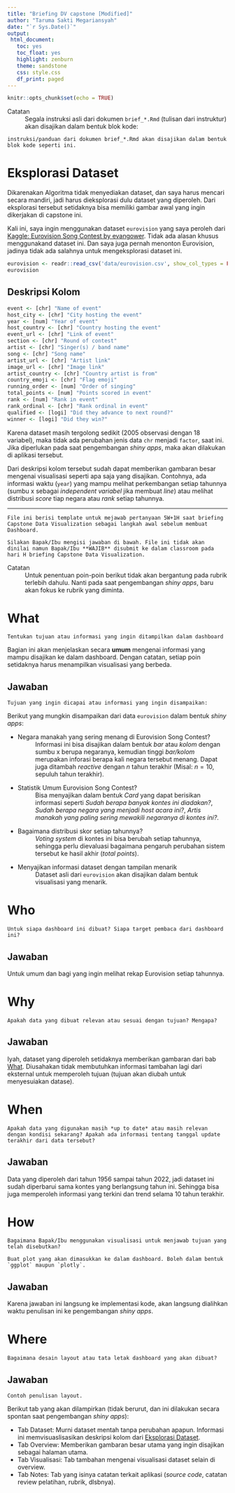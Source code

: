 ```yaml
---
title: "Briefing DV capstone [Modified]"
author: "Taruma Sakti Megariansyah"
date: "`r Sys.Date()`"
output: 
 html_document: 
   toc: yes
   toc_float: yes
   highlight: zenburn
   theme: sandstone
   css: style.css
   df_print: paged
---
```


```r
knitr::opts_chunk$set(echo = TRUE)
```

Catatan
: Segala instruksi asli dari dokumen `brief_*.Rmd` (tulisan dari instruktur) akan disajikan dalam bentuk blok kode:

```
instruksi/panduan dari dokumen brief_*.Rmd akan disajikan dalam bentuk blok kode seperti ini. 
```

# Eksplorasi Dataset {#dataset}

Dikarenakan Algoritma tidak menyediakan dataset, dan saya harus mencari secara mandiri, jadi harus dieksplorasi dulu dataset yang diperoleh. Dari eksplorasi tersebut setidaknya bisa memiliki gambar awal yang ingin dikerjakan di capstone ini.

Kali ini, saya ingin menggunakan dataset `eurovision` yang saya peroleh dari [Kaggle: Eurovision Song Contest by evangower](https://www.kaggle.com/datasets/evangower/eurovision-song-contest){target="_blank"}. Tidak ada alasan khusus menggunakand dataset ini. Dan saya juga pernah menonton Eurovision, jadinya tidak ada salahnya untuk mengeksplorasi dataset ini. 

```r
eurovision <- readr::read_csv('data/eurovision.csv', show_col_types = FALSE)
eurovision
```

## Deskripsi Kolom

```r
event <- [chr] "Name of event"
host_city <- [chr] "City hosting the event"
year <- [num] "Year of event"
host_country <- [chr] "Country hosting the event"
event_url <- [chr] "Link of event"
section <- [chr] "Round of contest"
artist <- [chr] "Singer(s) / band name"
song <- [chr] "Song name"
artist_url <- [chr] "Artist link"
image_url <- [chr] "Image link"
artist_country <- [chr] "Country artist is from"
country_emoji <- [chr] "Flag emoji"
running_order <- [num] "Order of singing"
total_points <- [num] "Points scored in event"
rank <- [num] "Rank in event"
rank_ordinal <- [chr] "Rank ordinal in event"
qualified <- [logi] "Did they advance to next round?"
winner <- [logi] "Did they win?"

```

Karena dataset masih tergolong sedikit (2005 observasi dengan 18 variabel), maka tidak ada perubahan jenis data `chr` menjadi `factor`, saat ini. Jika diperlukan pada saat pengembangan _shiny apps_, maka akan dilakukan di aplikasi tersebut. 

Dari deskripsi kolom tersebut sudah dapat memberikan gambaran besar mengenai visualisasi seperti apa saja yang disajikan. Contohnya, ada informasi waktu (`year`) yang mampu melihat perkembangan setiap tahunnya (sumbu x sebagai _independent variabel_ jika membuat _line_) atau melihat distribusi _score_ tiap negara atau _rank_ setiap tahunnya. 

---

```
File ini berisi template untuk mejawab pertanyaan 5W+1H saat briefing Capstone Data Visualization sebagai langkah awal sebelum membuat Dashboard. 

Silakan Bapak/Ibu mengisi jawaban di bawah. File ini tidak akan dinilai namun Bapak/Ibu **WAJIB** disubmit ke dalam classroom pada hari H briefing Capstone Data Visualization.
```

Catatan
: Untuk penentuan poin-poin berikut tidak akan bergantung pada rubrik terlebih dahulu. Nanti pada saat pengembangan _shiny apps_, baru akan fokus ke rubrik yang diminta. 

# What {#what}

```
Tentukan tujuan atau informasi yang ingin ditampilkan dalam dashboard
```

Bagian ini akan menjelaskan secara **umum** mengenai informasi yang mampu disajikan ke dalam dashboard. Dengan catatan, setiap poin setidaknya harus menampilkan visualisasi yang berbeda.

## Jawaban

```
Tujuan yang ingin dicapai atau informasi yang ingin disampaikan:
```

Berikut yang mungkin disampaikan dari data `eurovision` dalam bentuk _shiny apps_:

- Negara manakah yang sering menang di Eurovision Song Contest?
: Informasi ini bisa disajikan dalam bentuk _bar_ atau _kolom_ dengan sumbu x berupa negaranya, kemudian tinggi _bar/kolom_ merupakan inforasi berapa kali negara tersebut menang. 
Dapat juga ditambah _reactive_ dengan $n$ tahun terakhir (Misal: $n = 10$, sepuluh tahun terakhir). 

- Statistik Umum Eurovision Song Contest?
: Bisa menyajikan dalam bentuk _Card_ yang dapat berisikan informasi seperti _Sudah berapa banyak kontes ini diadakan?_, _Sudah berapa negara yang menjadi host acara ini?_, _Artis manakah yang paling sering mewakili negaranya di kontes ini?_.

- Bagaimana distribusi skor setiap tahunnya?
: _Voting system_ di kontes ini bisa berubah setiap tahunnya, sehingga perlu dievaluasi bagaimana pengaruh perubahan sistem tersebut ke hasil akhir (_total points_). 

- Menyajikan informasi dataset dengan tampilan menarik
: Dataset asli dari `eurovision` akan disajikan dalam bentuk visualisasi yang menarik. 

# Who {#who}

```
Untuk siapa dashboard ini dibuat? Siapa target pembaca dari dashboard ini?
```

## Jawaban

Untuk umum dan bagi yang ingin melihat rekap Eurovision setiap tahunnya. 

# Why {#why}

```
Apakah data yang dibuat relevan atau sesuai dengan tujuan? Mengapa?
```

## Jawaban

Iyah, dataset yang diperoleh setidaknya memberikan gambaran dari bab [What](#what). Diusahakan tidak membutuhkan informasi tambahan lagi dari eksternal untuk memperoleh tujuan (tujuan akan diubah untuk menyesuiakan datase). 

# When {#when}

```
Apakah data yang digunakan masih *up to date* atau masih relevan dengan kondisi sekarang? Apakah ada informasi tentang tanggal update terakhir dari data tersebut?
```

## Jawaban

Data yang diperoleh dari tahun 1956 sampai tahun 2022, jadi dataset ini sudah diperbarui sama kontes yang berlangsung tahun ini. Sehingga bisa juga memperoleh informasi yang terkini dan trend selama 10 tahun terakhir.

# How {#how}

```
Bagaimana Bapak/Ibu menggunakan visualisasi untuk menjawab tujuan yang telah disebutkan?

Buat plot yang akan dimasukkan ke dalam dashboard. Boleh dalam bentuk `ggplot` maupun `plotly`.
```

## Jawaban

Karena jawaban ini langsung ke implementasi kode, akan langsung dialihkan waktu penulisan ini ke pengembangan _shiny apps_. 

# Where {#where}

```
Bagaimana desain layout atau tata letak dashboard yang akan dibuat?
```

## Jawaban

```
Contoh penulisan layout.
```

Berikut tab yang akan dilampirkan (tidak berurut, dan ini dilakukan secara spontan saat pengembangan _shiny apps_):

- Tab Dataset: Murni dataset mentah tanpa perubahan apapun. Informasi ini memvisuaslisasikan deskripsi kolom dari [Eksplorasi Dataset](#dataset).
- Tab Overview: Memberikan gambaran besar utama yang ingin disajikan sebagai halaman utama.
- Tab Visualisasi: Tab tambahan mengenai visualisasi dataset selain di overview.
- Tab Notes: Tab yang isinya catatan terkait aplikasi (_source code_, catatan review pelatihan, rubrik, dlsbnya).